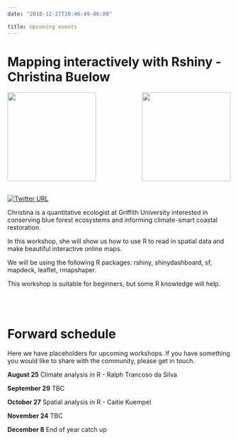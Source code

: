 ```yaml
---
date: "2018-12-27T20:46:49-06:00"

title: Upcoming events
---
```


# Mapping interactively with Rshiny - Christina Buelow


<img  width='200' align = "right" src='https://www.kindpng.com/picc/m/706-7068650_r-shiny-logo-png-transparent-png.png' />


<img  width='200' align = "centre" src='https://pbs.twimg.com/profile_images/1343848219076296705/KZ4vKq6N_400x400.jpg' />

<br>
[![Twitter URL](https://img.shields.io/twitter/url/https/twitter.com/bukotsunikki.svg?style=social&label=Follow%20%40ChristinABuelow)](https://twitter.com/ChristinABuelow)

Christina is a quantitative ecologist at Griffith University interested in conserving blue forest ecosystems and informing climate-smart coastal restoration.


In this workshop, she will show us how to use R to read in spatial data and make beautiful interactive online maps. 

We will be using the following R packages: rshiny, shinydashboard, sf, mapdeck, leaflet, rmapshaper.

This workshop is suitable for beginners, but some R knowledge will help. 




<br>
<br>




# Forward schedule 

Here we have placeholders for upcoming workshops. If you have something you would like to share with the community, 
please get in touch. 


**August 25**
Climate analysis in R - Ralph Trancoso da Silva 

**September 29**
TBC

**October 27**
Spatial analysis in R - Caitie Kuempel

**November 24**
TBC

**December 8**
End of year catch up























